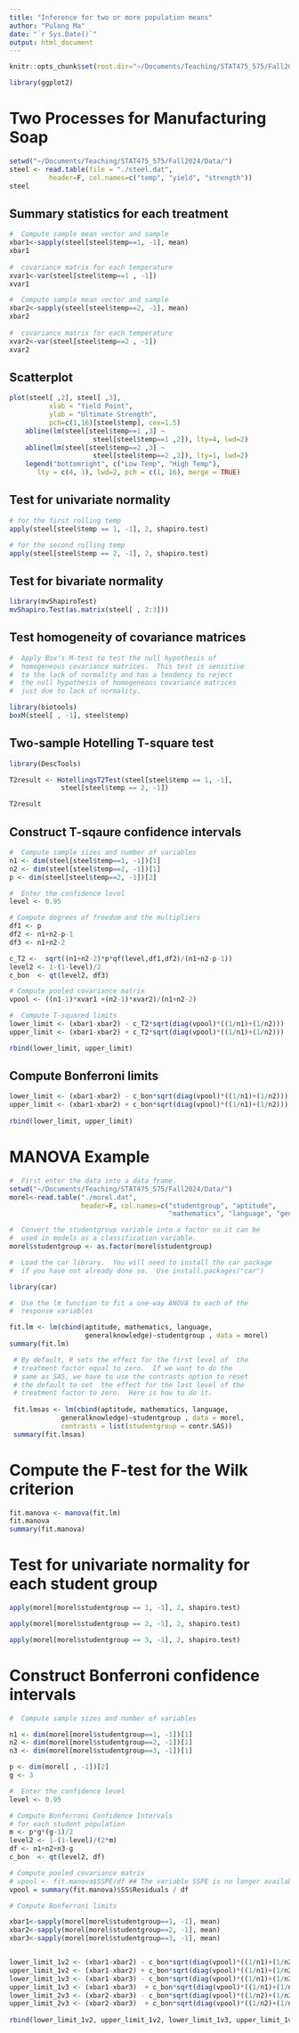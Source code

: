 ```yaml
---
title: "Inference for two or more population means"
author: "Pulong Ma"
date: "`r Sys.Date()`"
output: html_document
---
```



```r

knitr::opts_chunk$set(root.dir="~/Documents/Teaching/STAT475_575/Fall2024/Data/")

library(ggplot2)
```


# Two Processes for Manufacturing Soap

```r
setwd("~/Documents/Teaching/STAT475_575/Fall2024/Data/")
steel <- read.table(file = "./steel.dat",
          header=F, col.names=c("temp", "yield", "strength"))
steel
```

## Summary statistics for each treatment
```r
#  Compute sample mean vector and sample
xbar1<-sapply(steel[steel$temp==1, -1], mean)
xbar1
   
#  covariance matrix for each temperature
xvar1<-var(steel[steel$temp==1 , -1])
xvar1

#  Compute sample mean vector and sample
xbar2<-sapply(steel[steel$temp==2, -1], mean)
xbar2
   
#  covariance matrix for each temperature
xvar2<-var(steel[steel$temp==2 , -1])
xvar2
```

## Scatterplot
```r
plot(steel[ ,2], steel[ ,3],
          xlab = "Yield Point",
          ylab = "Ultimate Strength", 
          pch=c(1,16)[steel$temp], cex=1.5)
    abline(lm(steel[steel$temp==1 ,3] ~ 
		             steel[steel$temp==1 ,2]), lty=4, lwd=2)
    abline(lm(steel[steel$temp==2 ,3] ~ 
		             steel[steel$temp==2 ,2]), lty=1, lwd=2)
    legend("bottomright", c("Low Temp", "High Temp"), 
       lty = c(4, 1), lwd=2, pch = c(1, 16), merge = TRUE)

```

## Test for univariate normality 
```r
# for the first rolling temp
apply(steel[steel$temp == 1, -1], 2, shapiro.test)

# for the second rolling temp
apply(steel[steel$temp == 2, -1], 2, shapiro.test)
```

## Test for bivariate normality
```r
library(mvShapiroTest) 
mvShapiro.Test(as.matrix(steel[ , 2:3]))
```

## Test homogeneity of covariance matrices
```r
#  Apply Box's M-test to test the null hypothesis of 
#  homogeneous covariance matrices.  This test is sensitive 
#  to the lack of normality and has a tendency to reject
#  the null hypothesis of homogeneous covariance matrices 
#  just due to lack of normality.

library(biotools)
boxM(steel[ , -1], steel$temp)

```

## Two-sample Hotelling T-square test
```r
library(DescTools)

T2result <- HotellingsT2Test(steel[steel$temp == 1, -1], 
             steel[steel$temp == 2, -1])

T2result
```

## Construct T-sqaure confidence intervals
```r
#  Compute sample sizes and number of variables
n1 <- dim(steel[steel$temp==1, -1])[1]
n2 <- dim(steel[steel$temp==2, -1])[1]
p <- dim(steel[steel$temp==2, -1])[2]

#  Enter the confidence level
level <- 0.95

# Compute degrees of freedom and the multipliers
df1 <- p
df2 <- n1+n2-p-1
df3 <- n1+n2-2

c_T2 <-  sqrt((n1+n2-2)*p*qf(level,df1,df2)/(n1+n2-p-1))
level2 <- 1-(1-level)/2
c_bon  <- qt(level2, df3)

# Compute pooled covariance matrix 
vpool <- ((n1-1)*xvar1 +(n2-1)*xvar2)/(n1+n2-2)

#  Compute T-squared limits
lower_limit <- (xbar1-xbar2) - c_T2*sqrt(diag(vpool)*((1/n1)+(1/n2)))
upper_limit <- (xbar1-xbar2) + c_T2*sqrt(diag(vpool)*((1/n1)+(1/n2)))

rbind(lower_limit, upper_limit)

```


## Compute Bonferroni limits
```r
lower_limit <- (xbar1-xbar2) - c_bon*sqrt(diag(vpool)*((1/n1)+(1/n2)))
upper_limit <- (xbar1-xbar2) + c_bon*sqrt(diag(vpool)*((1/n1)+(1/n2)))
 
rbind(lower_limit, upper_limit)

```

# MANOVA Example

```r
#  First enter the data into a data frame.
setwd("~/Documents/Teaching/STAT475_575/Fall2024/Data/")
morel<-read.table("./morel.dat",
                  header=F, col.names=c("studentgroup", "aptitude", 
                                        "mathematics", "language", "generalknowledge"))

#  Convert the studentgroup variable into a factor so it can be 
#  used in models as a classification variable.
morel$studentgroup <- as.factor(morel$studentgroup)

#  Load the car library.  You will need to install the car package
#  if you have not already done so.  Use install.packages("car") 

library(car)

#  Use the lm function to fit a one-way ANOVA to each of the
#  response variables

fit.lm <- lm(cbind(aptitude, mathematics, language, 
                   generalknowledge)~studentgroup , data = morel)
summary(fit.lm)

```

```r
 # By default, R sets the effect for the first level of  the
 # treatment factor equal to zero.  If we want to do the 
 # same as SAS, we have to use the contrasts option to reset
 # the default to set  the effect for the last level of the 
 # treatment factor to zero.  Here is how to do it.
 
 fit.lmsas <- lm(cbind(aptitude, mathematics, language, 
             generalknowledge)~studentgroup , data = morel, 
             contrasts = list(studentgroup = contr.SAS))
 summary(fit.lmsas)

```


# Compute the F-test for the Wilk criterion
```r
fit.manova <- manova(fit.lm)
fit.manova
summary(fit.manova)

```

# Test for univariate normality for each student group
```r
apply(morel[morel$studentgroup == 1, -1], 2, shapiro.test)

apply(morel[morel$studentgroup == 2, -1], 2, shapiro.test)

apply(morel[morel$studentgroup == 3, -1], 2, shapiro.test)
```

# Construct Bonferroni confidence intervals
```r
#  Compute sample sizes and number of variables

n1 <- dim(morel[morel$studentgroup==1, -1])[1]
n2 <- dim(morel[morel$studentgroup==2, -1])[1]
n3 <- dim(morel[morel$studentgroup==3, -1])[1]

p <- dim(morel[ , -1])[2]
g <- 3

#  Enter the confidence level
level <- 0.95

# Compute Bonferroni Confidence Intervals
# for each student population
m <- p*g*(g-1)/2
level2 <- 1-(1-level)/(2*m)
df <- n1+n2+n3-g 
c_bon  <- qt(level2, df)

# Compute pooled covariance matrix 
# vpool <- fit.manova$SSPE/df ## The variable SSPE is no longer available, we need to use the following way to get the pooled covariance matrix
vpool = summary(fit.manova)$SS$Residuals / df

# Compute Bonferroni limits

xbar1<-sapply(morel[morel$studentgroup==1, -1], mean)
xbar2<-sapply(morel[morel$studentgroup==2, -1], mean)
xbar3<-sapply(morel[morel$studentgroup==3, -1], mean) 


lower_limit_1v2 <- (xbar1-xbar2) - c_bon*sqrt(diag(vpool)*((1/n1)+(1/n2)))
upper_limit_1v2 <- (xbar1-xbar2) + c_bon*sqrt(diag(vpool)*((1/n1)+(1/n2)))
lower_limit_1v3 <- (xbar1-xbar3) - c_bon*sqrt(diag(vpool)*((1/n1)+(1/n3)))
upper_limit_1v3 <- (xbar1-xbar3)  + c_bon*sqrt(diag(vpool)*((1/n1)+(1/n3)))
lower_limit_2v3 <- (xbar2-xbar3) - c_bon*sqrt(diag(vpool)*((1/n2)+(1/n3)))
upper_limit_2v3 <- (xbar2-xbar3)  + c_bon*sqrt(diag(vpool)*((1/n2)+(1/n3)))
 
rbind(lower_limit_1v2, upper_limit_1v2, lower_limit_1v3, upper_limit_1v3,  lower_limit_2v3, upper_limit_2v3)

```